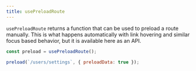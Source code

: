 ```yaml
---
title: usePreloadRoute
---
```


`usePreloadRoute` returns a function that can be used to preload a route manually. This is what happens automatically with link hovering and similar focus based behavior, but it is available here as an API.

```js
const preload = usePreloadRoute();

preload(`/users/settings`, { preloadData: true });
```

